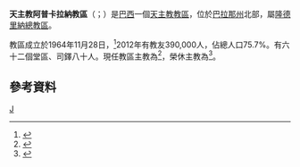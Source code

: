 {{NoteTA
|1=zh-hk:安多尼; zh-mo:安多尼; zh-tw:安東尼;
}}
{{Infobox Roman Catholic diocese
|name=阿普卡拉納
|jurisdiction=教區
|latin = Dioecesis Apucaranensis
|image = 
|caption =
|location = [[巴西|巴西]]
|territory = [[巴拉那州|巴拉那州]]北部
|population = 390,000
|rite = [[罗马礼|罗马礼]]
|patron =
|province = 隆德里納
|established = 1964年
|cathedral = 露德聖母主教座堂
|co-cathedral =
|leadership = 主教
|website =[http://www.diocesedeapucarana.com.br/ 官方網頁]
|pope = {{incumbent pope}}
|ordinary = {{link-pt|嘉祿·若望·德·歐利韋拉|Carlos José de Oliveira}}
|coadjutor bishop =
|auxiliary =
|emeritus ={{link-pt|賽蘇·安多尼·馬爾基奧里|Celso Antônio Marchiori}}
}}
'''天主教阿普卡拉納教區'''（{{lang-la|Dioecesis Apucaranensis}}；{{lang-pt|Diocese de Apucarana}}）是[[巴西|巴西]]一個[[天主教|天主教]][[教區|教區]]，位於[[巴拉那州|巴拉那州]]北部，屬[[天主教隆德里納總教區|隆德里納總教區]]。

教區成立於1964年11月28日，<ref>{{Cite web |url=http://www.vatican.va/holy_father/paul_vi/apost_constitutions/documents/hf_p-vi_apc_19641128_apucaranensis_lt.html |title=升為教區的宗座憲令 |access-date=2014-01-06 |archive-date=2014-02-03 |archive-url=https://web.archive.org/web/20140203154352/http://www.vatican.va/holy_father/paul_vi/apost_constitutions/documents/hf_p-vi_apc_19641128_apucaranensis_lt.html |dead-url=no }}</ref>2012年有教友390,000人，佔總人口75.7%。有六十二個堂區、司鐸八十人。現任教區主教為{{link-pt|嘉祿·若望·德·歐利韋拉|Carlos José de Oliveira}}<ref>{{cite press release |title=Resignations and Appointments, 12.12.2018 |url=https://press.vatican.va/content/salastampa/en/bollettino/pubblico/2018/12/12/181212a.html |publisher=Holy See Press Office |accessdate=2019-07-15 |archiveurl=https://web.archive.org/web/20190715173057/https://press.vatican.va/content/salastampa/en/bollettino/pubblico/2018/12/12/181212a.html |archivedate=2019-07-15 |language=en |date=2018-12-12 |dead-url=no }}</ref>，榮休主教為{{link-pt|賽蘇·安多尼·馬爾基奧里|Celso Antônio Marchiori}}<ref>{{cite press release |title=Resignations and Appointments, 13.12.2017 |url=https://press.vatican.va/content/salastampa/en/bollettino/pubblico/2017/12/13/171213c.html |publisher=Holy See Press Office |accessdate=2019-07-15 |archiveurl=https://web.archive.org/web/20190715190408/https://press.vatican.va/content/salastampa/en/bollettino/pubblico/2017/12/13/171213c.html |archivedate=2019-07-15 |language=en |date=2017-12-13 |dead-url=no }}</ref>。

==參考資料==
{{reflist}}

[[Category:巴西天主教教區|J]]